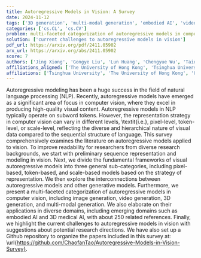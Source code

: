 ```yaml
---
title: Autoregressive Models in Vision: A Survey
date: 2024-11-12
tags: ['3D generation', 'multi-modal generation', 'embodied AI', 'video generation', 'autoregessive modeling', 'sequence representation', '3D medical AI', 'token-based models', 'generative models', 'natural language processing', 'image generation', 'visual content generation', 'research challenges', 'pixel-based models', 'computer vision', 'scale-based models']
categories: ['cs.CL', 'cs.CV']
problem: multi-faceted categorization of autoregressive models in computer vision
solution: ['current challenges to autoregressive models in vision']
pdf_url: https://arxiv.org/pdf/2411.05902
arx_url: https://arxiv.org/abs/2411.05902
score: 7
authors: ['Jing Xiong', 'Gongye Liu', 'Lun Huang', 'Chengyue Wu', 'Taiqiang Wu', 'Yao Mu', 'Yuan Yao', 'Hui Shen', 'Zhongwei Wan', 'Jinfa Huang', 'Chaofan Tao', 'Shen Yan', 'Huaxiu Yao', 'Lingpeng Kong', 'Hongxia Yang', 'Mi Zhang', 'Guillermo Sapiro', 'Jiebo Luo', 'Ping Luo', 'Ngai Wong']
affiliations_aligned: ['The University of Hong Kong', 'Tsinghua University', 'Duke University', 'The University of Hong Kong', 'The University of Hong Kong', 'The University of Hong Kong', 'University of Rochester', 'The Ohio State University', 'The Ohio State University', 'University of Rochester', 'The University of Hong Kong', 'Bytedance', 'The University of North Carolina at Chapel Hill', 'The University of Hong Kong', 'The Hong Kong Polytechnic University', 'The Ohio State University', 'Apple', 'University of Rochester', 'The University of Hong Kong', 'The University of Hong Kong']
affiliations: ['Tsinghua University', 'The University of Hong Kong', 'University of Rochester', 'The Hong Kong Polytechnic University', 'Apple', 'Duke University', 'Bytedance', 'The University of North Carolina at Chapel Hill', 'The Ohio State University']
---
```



Autoregressive modeling has been a huge success in the field of natural language processing (NLP). Recently, autoregressive models have emerged as a significant area of focus in computer vision, where they excel in producing high-quality visual content. Autoregressive models in NLP typically operate on subword tokens. However, the representation strategy in computer vision can vary in different levels, \textit{i.e.}, pixel-level, token-level, or scale-level, reflecting the diverse and hierarchical nature of visual data compared to the sequential structure of language. This survey comprehensively examines the literature on autoregressive models applied to vision. To improve readability for researchers from diverse research backgrounds, we start with preliminary sequence representation and modeling in vision. Next, we divide the fundamental frameworks of visual autoregressive models into three general sub-categories, including pixel-based, token-based, and scale-based models based on the strategy of representation. We then explore the interconnections between autoregressive models and other generative models. Furthermore, we present a multi-faceted categorization of autoregressive models in computer vision, including image generation, video generation, 3D generation, and multi-modal generation. We also elaborate on their applications in diverse domains, including emerging domains such as embodied AI and 3D medical AI, with about 250 related references. Finally, we highlight the current challenges to autoregressive models in vision with suggestions about potential research directions. We have also set up a Github repository to organize the papers included in this survey at: \url{https://github.com/ChaofanTao/Autoregressive-Models-in-Vision-Survey}.